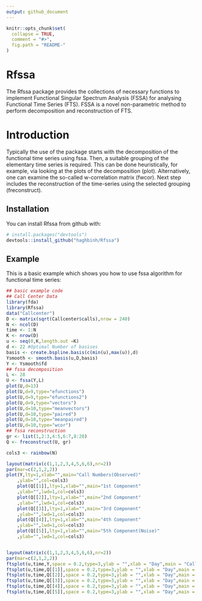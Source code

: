 ```yaml
---
output: github_document
---
```


<!-- README.md is generated from README.Rmd. Please edit that file -->

```r
knitr::opts_chunk$set(
  collapse = TRUE,
  comment = "#>",
  fig.path = "README-"
)
```

# Rfssa

The Rfssa package provides the collections of necessary functions to implement Functional Singular Spectrum Analysis (FSSA) for analysing Functional Time Series (FTS). FSSA is a novel non-parametric method to perform decomposition and reconstruction of FTS.

# Introduction

Typically the use of the package starts with the decomposition of the functional time series using fssa. Then, a suitable grouping of the elementary time series is required. This can be done heuristically, for example, via looking at the plots of the decomposition (plot). Alternatively, one can examine the so-called w-correlation matrix (fwcor). Next step includes the reconstruction of the time-series using the selected grouping (freconstruct).

## Installation

You can install Rfssa from github with:

```r
# install.packages("devtools")
devtools::install_github("haghbinh/Rfssa")
```

## Example

This is a basic example which shows you how to use fssa algorithm for functional time series:

```r
## basic example code
## Call Center Data
library(fda)
library(Rfssa)
data("Callcenter")
D <- matrix(sqrt(Callcenter$calls),nrow = 240)
N <- ncol(D)
time <- 1:N
K <- nrow(D)
u <- seq(0,K,length.out =K)
d <- 22 #Optimal Number of basises
basis <- create.bspline.basis(c(min(u),max(u)),d)
Ysmooth <- smooth.basis(u,D,basis)
Y <- Ysmooth$fd
## fssa decomposition
L <- 28
U <- fssa(Y,L)
plot(U,d=13)
plot(U,d=9,type="efunctions")
plot(U,d=9,type="efunctions2")
plot(U,d=9,type="vectors")
plot(U,d=10,type="meanvectors")
plot(U,d=10,type="paired")
plot(U,d=10,type="meanpaired")
plot(U,d=10,type="wcor")
## fssa reconstruction
gr <- list(1,2:3,4:5,6:7,8:20)
Q <- freconstruct(U, gr)

cols3 <- rainbow(N)

layout(matrix(c(1,1,2,3,4,5,6,6),nr=2))
par(mar=c(2,1,2,2))
plot(Y,lty=1,xlab="",main="Call Numbers(Observed)"
    ,ylab="",col=cols3)
    plot(Q[[1]],lty=1,xlab="",main="1st Component"
    ,ylab="",lwd=1,col=cols3)
    plot(Q[[2]],lty=1,xlab="",main="2nd Component"
    ,ylab="",lwd=1,col=cols3)
    plot(Q[[3]],lty=1,xlab="",main="3rd Component"
    ,ylab="",lwd=1,col=cols3)
    plot(Q[[4]],lty=1,xlab="",main="4th Component"
    ,ylab="",lwd=1,col=cols3)
    plot(Q[[5]],lty=1,xlab="",main="5th Component(Noise)"
    ,ylab="",lwd=1,col=cols3)


layout(matrix(c(1,1,2,3,4,5,6,6),nr=2))
par(mar=c(2,1,2,2))
ftsplot(u,time,Y,space = 0.2,type=3,ylab = "",xlab = "Day",main = "Call Numbers(Observed)")
ftsplot(u,time,Q[[1]],space = 0.2,type=3,ylab = "",xlab = "Day",main = "1st Component")
ftsplot(u,time,Q[[2]],space = 0.2,type=3,ylab = "",xlab = "Day",main = "2nd Component")
ftsplot(u,time,Q[[3]],space = 0.2,type=3,ylab = "",xlab = "Day",main = "3rd Component")
ftsplot(u,time,Q[[4]],space = 0.2,type=3,ylab = "",xlab = "Day",main = "4th Component")
ftsplot(u,time,Q[[5]],space = 0.2,type=3,ylab = "",xlab = "Day",main = "5th Component(Noise)")

```
